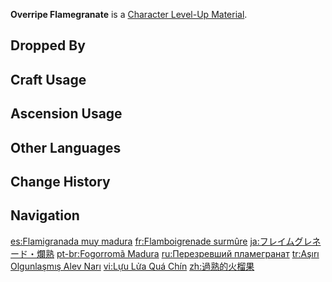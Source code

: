{{Item Infobox
|title        = Over&shy;ripe Flame&shy;gra&shy;nate
|id           = 113065
|image        = Item Overripe Flamegranate.png
|type         = Character Level-Up Materials
|group        = Normal Boss Drops
|invCategory  = Character Development Items
|quality      = 4
|description  = A strange Flamegranate obtained after defeating the Gluttonous Yumkasaur Mountain King.<br>Normally, Flamegranates that keep growing once they have already ripened simply fall into the mud and rot. But Flamegranates that have fallen from the Mountain King's mane. perhaps owing to the unique internal temperature conditions, exhibit a rarely-seen "Overripe" state. Flamegranates in this state are stable, phlogiston-packed, brightly colored, and possess a rich and highly distinctive flavor.
|source1      = Dropped by Lv. 30+ [[Gluttonous Yumkasaur Mountain King]]
}}
'''Overripe Flamegranate''' is a [[Character Level-Up Material]].

==Dropped By==
{{Dropped By|level=30}}

==Craft Usage==
{{Craft Usage}}

==Ascension Usage==
{{Ascension Usage}}

==Other Languages==
{{Other Languages
|en       = Overripe Flamegranate
|zhs      = 过熟的火榴果
|zhs_rm   = Guòshú de Huǒliú-guǒ
|zht      = 過熟的火榴果
|zht_rm   = 
|zh_tl    = 
|ja       = フレイムグレネード・爛熟
|ja_rm    = Fureimu Gureneedo - Ranjuku
|ja_tl    = 
|ko       = 과숙한 화염류탄 열매
|ko_tl    = 
|es       = Flamigranada muy madura
|es_tl    = Very Ripe Flamigranate
|fr       = Flamboigrenade surmûre
|fr_tl    = Overripe {{Lex|Flamegranate|fr}}
|ru       = Перезревший пламегранат
|ru_tl    = Overripe Flamegranate
|th       = Overripe Flamegranate
|vi       = Lựu Lửa Quá Chín
|vi_tl    = 
|de       = Überreife Flammengranate
|de_tl    = Overripe Flamegrenade
|id       = Overripe Flamegranate
|pt       = Fogorromã Madura
|pt_tl    = 
|tr       = Aşırı Olgunlaşmış Alev Narı
|tr_tl    = 
|it       = Vampagrano stramaturo
|it_tl    = Extra-Ripe {{Lex|Flamegranate|it}}
}}

==Change History==
{{Change History|5.0}}

==Navigation==
{{Development Item Navbox|Character Level-Up Materials}}

[[es:Flamigranada muy madura]]
[[fr:Flamboigrenade surmûre]]
[[ja:フレイムグレネード・爛熟]]
[[pt-br:Fogorromã Madura]]
[[ru:Перезревший пламегранат]]
[[tr:Aşırı Olgunlaşmış Alev Narı]]
[[vi:Lựu Lửa Quá Chín]]
[[zh:過熟的火榴果]]